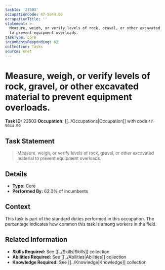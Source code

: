 ```yaml
---
taskId: '23503'
occupationCode: 47-5044.00
occupationTitle: ''
statement: >-
  Measure, weigh, or verify levels of rock, gravel, or other excavated material
  to prevent equipment overloads.
taskType: Core
incumbentsResponding: 62
collection: Tasks
source: onet
---
```

# Measure, weigh, or verify levels of rock, gravel, or other excavated material to prevent equipment overloads.

**Task ID:** 23503
**Occupation:** [[../Occupations|Occupation]] with code `47-5044.00`

## Task Statement

> Measure, weigh, or verify levels of rock, gravel, or other excavated material to prevent equipment overloads.

## Details

- **Type:** Core
- **Performed By:** 62.0% of incumbents

## Context

This task is part of the standard duties performed in this occupation. The percentage indicates how common this task is among workers in the field.

## Related Information

- **Skills Required:** See [[../Skills|Skills]] collection
- **Abilities Required:** See [[../Abilities|Abilities]] collection
- **Knowledge Required:** See [[../Knowledge|Knowledge]] collection
